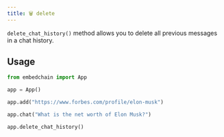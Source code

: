 ```yaml
---
title: 🗑 delete
---
```


`delete_chat_history()` method allows you to delete all previous messages in a chat history.

## Usage

```python
from embedchain import App

app = App()

app.add("https://www.forbes.com/profile/elon-musk")

app.chat("What is the net worth of Elon Musk?")

app.delete_chat_history()
```